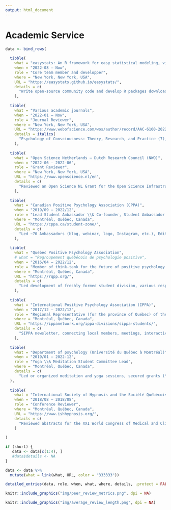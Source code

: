 ```yaml
---
output: html_document
---
```


\setlength{\parindent}{0in}
\setlength{\leftskip}{0in}
\normalsize

# Academic Service

```r

data <- bind_rows(
  
  tibble(
    what = "easystats: An R framework for easy statistical modeling, visualization, and reporting",
    when = "2022-08 – Now",
    role = "Core team member and developper",
    where = "New York, New York, USA",
    URL = "https://easystats.github.io/easystats/",
    details = c(
      "Write open-source community code and develop R packages downloaded over 20 millions times")
    ),
  
  tibble(
    what = "Various academic journals",
    when = "2022-01 – Now",
    role = "Journal Reviewer",
    where = "New York, New York, USA",
    URL = "https://www.webofscience.com/wos/author/record/AAC-6100-2022",
    details = italics(
      "Psychology of Consciousness: Theory, Research, and Practice (7), Group Processes and Intergroup Relations (1), \\\\ Journal of Statistical Software (1), Scientific Reports (1), International Journal of Mental Health Promotion (1)")
    ),
  
  tibble(
    what = "Open Science Netherlands – Dutch Research Council (NWO)",
    when = "2022-06 – 2022-06",
    role = "Grant Reviewer",
    where = "New York, New York, USA",
    URL = "https://www.openscience.nl/en",
    details = c(
      "Reviewed an Open Science NL Grant for the Open Science Infrastructure call")
    ),
  
  tibble(
    what = "Canadian Positive Psychology Association (CPPA)",
    when = "2019/09 – 2022/12",
    role = "Lead Student Ambassador \\& Co-founder, Student Ambassador Program",
    where = "Montréal, Québec, Canada",
    URL = "https://cppa.ca/student-zone/",
    details = c(
      "Led ~70 Ambassadors (blog, webinar, logo, Instagram, etc.), Editor-in-Chief (blog)")
    ),
  
  tibble(
    what = "Quebec Positive Psychology Association",
    # what = "Regroupement québécois de psychologie positive",
    when = "2016/04 – 2022/12",
    role = "Member of think-tank for the future of positive psychology in Québec",
    where = "Montréal, Québec, Canada",
    URL = "https://rqpp.org/",
    details = c(
      "Led development of freshly formed student division, various responsabilities"),
    ),
  
  tibble(
    what = "International Positive Psychology Association (IPPA)",
    when = "2017/12 – 2022/12",
    role = "Regional Representative (for the province of Québec) of the Student Division (SIPPA)",
    where = "Montréal, Québec, Canada",
    URL = "https://ippanetwork.org/ippa-divisions/sippa-students/",
    details = c(
      "SIPPA newsletter, connecting local members, meetings, interactive map")
    ),
  
  tibble(
    what = "Department of psychology (Université du Québec à Montréal)",
    when = "2019/01 – 2022-12",
    role = "Yoga \\& Meditation Student Committee Lead",
    where = "Montréal, Québec, Canada",
    details = c(
      "Led or organized meditation and yoga sessions, secured grants (\\$2198) for affordable classes and campus well-being")
  ),
  
  tibble(
    what = "International Society of Hypnosis and the Société Québécoise d'Hypnose",
    when = "2018/08 – 2018/08",
    role = "Conference Reviewer",
    where = "Montréal, Québec, Canada",
    URL = "https://www.ishhypnosis.org/",
    details = c(
      "Reviewed abstracts for the XXI World Congress of Medical and Clinical Hypnosis"),
    )
  
)

if (short) {
   data <- data[c(1:4), ]
   #data$details <- NA
}

data <- data %>% 
  mutate(what = link(what, URL, color = "333333"))

detailed_entries(data, role, when, what, where, details, .protect = FALSE)

```

<!-- Archived! -->

\footnotesize

<!-- **Core team member** of *easystats* (seven members; official start date: 2022-08). The *easystats* project aims to increase the adoption of good statistical practices through open science tools, for example through a collection of R packages that provide a unifying and consistent framework around statistics. This responsibility involves writing code to improve the various R packages associated with the project and participating in the general decision-making. At this time, the *easystats* packages have collectively been downloaded over 20 millions times. Available from: https://easystats.github.io/easystats/ -->

<!-- **Reviewer** for the *XXI World Congress of Medical and Clinical Hypnosis*, organized by the International Society of Hypnosis and the Société Québécoise d'Hypnose, August 22-25, 2018, Montréal. -->

<!-- **Reviewer** for grants (1 total): *Open Science NL* (1) -->

<!-- **Reviewer** for scientific journals (11 total): *Group Processes and Intergroup Relations* (1), *Psychology of Consciousness: Theory, Research, and Practice* (7), *International Journal of Mental Health Promotion* (1), *Scientific Reports* (1), *Journal of Statistical Software* (1). See the "Peer Review" tab (and purple "Open dashboard" button on the right) at: https://www.webofscience.com/wos/author/record/AAC-6100-2022 -->

```r
knitr::include_graphics("img/peer_review_metrics.png", dpi = NA)
```

```r
knitr::include_graphics("img/average_review_length.png", dpi = NA)
```
